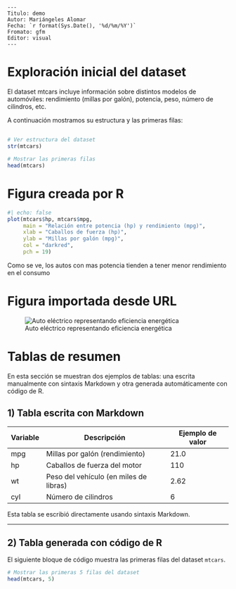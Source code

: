 ```         
---
Titulo: demo
Autor: Mariángeles Alomar
Fecha: `r format(Sys.Date(), '%d/%m/%Y')`
Fromato: gfm
Editor: visual
---
```

## 

# Exploración inicial del dataset

El dataset mtcars incluye información sobre distintos modelos de automóviles: rendimiento (millas por galón), potencia, peso, número de cilindros, etc.

A continuación mostramos su estructura y las primeras filas:

## 

```r
# Ver estructura del dataset
str(mtcars)
```

```r
# Mostrar las primeras filas
head(mtcars)
```

# Figura creada por R

```r
#| echo: false
plot(mtcars$hp, mtcars$mpg,
     main = "Relación entre potencia (hp) y rendimiento (mpg)",
     xlab = "Caballos de fuerza (hp)",
     ylab = "Millas por galón (mpg)",
     col = "darkred",
     pch = 19)
```

Como se ve, los autos con mas potencia tienden a tener menor rendimiento en el consumo

# Figura importada desde URL

![Auto eléctrico representando eficiencia energética](https://www.motorterra.com/wp-content/uploads/2022/07/2024-Chevrolet-Equinox-EV-004-1-820x394.jpg)

# Tablas de resumen

En esta sección se muestran dos ejemplos de tablas: una escrita manualmente con sintaxis Markdown y otra generada automáticamente con código de R.

## 1) Tabla escrita con Markdown

| Variable | Descripción                            | Ejemplo de valor |
|----------|----------------------------------------|------------------|
| mpg      | Millas por galón (rendimiento)         | 21.0             |
| hp       | Caballos de fuerza del motor           | 110              |
| wt       | Peso del vehículo (en miles de libras) | 2.62             |
| cyl      | Número de cilindros                    | 6                |

Esta tabla se escribió directamente usando sintaxis Markdown.

------------------------------------------------------------------------

## 2) Tabla generada con código de R

El siguiente bloque de código muestra las primeras filas del dataset `mtcars`.\

```r
# Mostrar las primeras 5 filas del dataset 
head(mtcars, 5)

```
